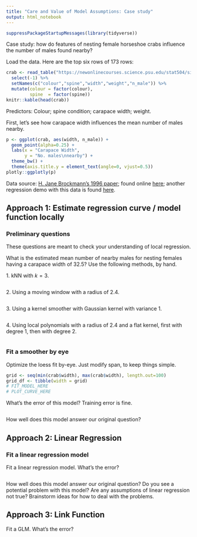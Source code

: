```yaml
---
title: "Care and Value of Model Assumptions: Case study"
output: html_notebook
---
```


```r
suppressPackageStartupMessages(library(tidyverse))
```

Case study: how do features of nesting female horseshoe crabs influence the number of males found nearby?

Load the data. Here are the top six rows of 173 rows:

```r
crab <- read_table("https://newonlinecourses.science.psu.edu/stat504/sites/onlinecourses.science.psu.edu.stat504/files/lesson07/crab/index.txt", col_names = FALSE) %>% 
  select(-1) %>% 
  setNames(c("colour","spine","width","weight","n_male")) %>% 
  mutate(colour = factor(colour),
         spine  = factor(spine))
knitr::kable(head(crab))
```

Predictors: Colour; spine condition; carapace width; weight. 

First, let's see how carapace width influences the mean number of males nearby.

```r
p <- ggplot(crab, aes(width, n_male)) + 
  geom_point(alpha=0.25) +
  labs(x = "Carapace Width", 
       y = "No. males\nnearby") +
  theme_bw() +
  theme(axis.title.y = element_text(angle=0, vjust=0.5))
plotly::ggplotly(p)
```

Data source: [H. Jane Brockmann's 1996 paper](https://onlinelibrary.wiley.com/doi/abs/10.1111/j.1439-0310.1996.tb01099.x); found online [here](https://newonlinecourses.science.psu.edu/stat504/sites/onlinecourses.science.psu.edu.stat504/files/lesson07/crab/index.txt); another regression demo with this data is found [here](https://newonlinecourses.science.psu.edu/stat504/node/169/).


## Approach 1: Estimate regression curve / model function locally

### Preliminary questions

These questions are meant to check your understanding of local regression.

What is the estimated mean number of nearby males for nesting females having a carapace width of 32.5? Use the following methods, by hand.

1\. kNN with $k=3$.

```r

```

2\. Using a moving window with a radius of 2.4.

```r

```

3\. Using a kernel smoother with Gaussian kernel with variance 1.

```r

```

4\. Using local polynomials with a radius of 2.4 and a flat kernel, first with degree 1, then with degree 2.

```r

```

### Fit a smoother by eye

Optimize the loess fit by-eye. Just modify span, to keep things simple.

```r
grid <- seq(min(crab$width), max(crab$width), length.out=100)
grid_df <- tibble(width = grid)
# FIT_MODEL_HERE
# PLOT_CURVE_HERE
```

What's the error of this model? Training error is fine.

```r

```

How well does this model answer our original question?

## Approach 2: Linear Regression

### Fit a linear regression model

Fit a linear regression model. What's the error?

```r

```

How well does this model answer our original question? Do you see a potential problem with this model? Are any assumptions of linear regression not true? Brainstorm ideas for how to deal with the problems.

## Approach 3: Link Function

Fit a GLM. What's the error?

```r

```

